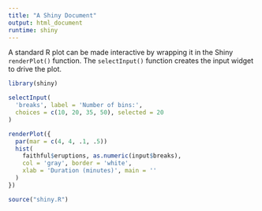```yaml
---
title: "A Shiny Document"
output: html_document
runtime: shiny
---
```


A standard R plot can be made interactive by wrapping
it in the Shiny `renderPlot()` function. The `selectInput()`
function creates the input widget to drive the plot.

```r
library(shiny)
```

```r
selectInput(
  'breaks', label = 'Number of bins:',
  choices = c(10, 20, 35, 50), selected = 20
)

renderPlot({
  par(mar = c(4, 4, .1, .5))
  hist(
    faithful$eruptions, as.numeric(input$breaks),
    col = 'gray', border = 'white',
    xlab = 'Duration (minutes)', main = ''
  )
})
```

```r
source("shiny.R")
```
